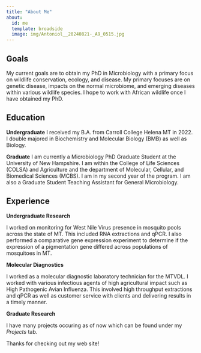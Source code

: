 ```yaml
---
title: "About Me"
about:
  id: me
  template: broadside
  image: img/Antoniol__20240821-_A9_0515.jpg
---
```


::: {#me}
## Goals

My current goals are to obtain my PhD in Microbiology with a primary focus on wildlife conservation, ecology, and disease. My primary focuses are on genetic disease, impacts on the normal microbiome, and emerging diseases within various wildlife species. I hope to work with African wildlife once I have obtained my PhD.  

## Education

**Undergraduate**
I received my B.A. from Carroll College Helena MT in 2022. I double majored in Biochemistry and Molecular Biology (BMB) as well as Biology.

**Graduate**
I am currently a Microbiology PhD Graduate Student at the University of New Hampshire. I am within the College of Life Sciences (COLSA) and Agriculture and the department of Molecular, Cellular, and Biomedical Sciences (MCBS). I am in my second year of the program. I am also a Graduate Student Teaching Assistant for General Microbiology. 

## Experience

**Undergraduate Research**

I worked on monitoring for West Nile Virus presence in mosquito pools across the state of MT. This included RNA extractions and qPCR. I also performed a comparative gene expression experiment to determine if the expression of a pigmentation gene differed across populations of mosquitoes in MT. 

**Molecular Diagnostics**

I worked as a molecular diagnostic laboratory technician for the MTVDL. I worked with various infectious agents of high agricultural impact such as High Pathogenic Avian Influenza. This involved high throughput extractions and qPCR as well as customer service with clients and delivering results in a timely manner. 

**Graduate Research**

I have many projects occuring as of now which can be found under my *Projects* tab. 

:::

Thanks for checking out my web site!
